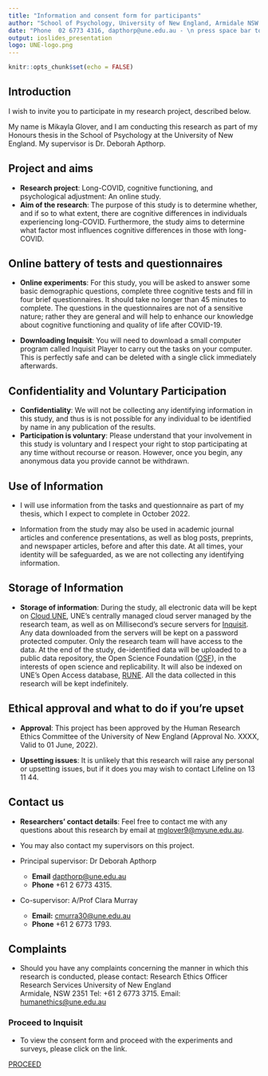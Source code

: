 ```yaml
---
title: "Information and consent form for participants"
author: "School of Psychology, University of New England, Armidale NSW 2351, Australia"
date: "Phone  02 6773 4316, dapthorp@une.edu.au - \n press space bar to scroll through"
output: ioslides_presentation
logo: UNE-logo.png
---
```


```r
knitr::opts_chunk$set(echo = FALSE)
```

<script src="https://ajax.googleapis.com/ajax/libs/jquery/1.12.2/jquery.min.js"></script>

<script>
    $(document).ready(function() {
      $('slide:not(.title-slide, .backdrop, .segue)').append('<footer label=\"Please press the space bar or arrow keys to navigate through\"></footer>');    
    })
</script>

<style>
  footer:after {
    content: attr(label);
    font-size: 12pt;
    position: absolute;
    bottom: 20px;
    left: 120px;
    line-height: 1.9;
  }
</style>
## Introduction

I wish to invite you to participate in my research project, described below.

My name is Mikayla Glover, and I am conducting this research as part of my Honours thesis in the School of Psychology at the University of New England.  My supervisor is Dr. Deborah Apthorp.

## Project and aims

- **Research project**: Long-COVID, cognitive functioning, and psychological adjustment: An online study.
- **Aim of the research**: The purpose of this study is to determine whether, and if so to what extent, there are cognitive differences in individuals experiencing long-COVID. Furthermore, the study aims to determine what factor most influences cognitive differences in those with long-COVID. 

## Online battery of tests and questionnaires

- **Online experiments**: For this study, you will be asked to answer some basic demographic questions, complete three cognitive tests and fill in four brief questionnaires. It should take no longer than 45 minutes to complete. The questions in the questionnaires are not of a sensitive nature; rather they are general and will help to enhance our knowledge about cognitive functioning and quality of life after COVID-19.

- **Downloading Inquisit**: You will need to download a small computer program called Inquisit Player to carry out the tasks on your computer. This is perfectly safe and can be deleted with a single click immediately afterwards. 


## Confidentiality and Voluntary Participation

- **Confidentiality**: We will not be collecting any identifying information in this study, and thus is is not possible for any individual to be identified by name in any publication of the results. 
- **Participation is voluntary**: Please understand that your involvement in this study is voluntary and I respect your right to stop participating at any time without recourse or reason. However, once you begin, any anonymous data you provide cannot be withdrawn.

## Use of Information

-  I will use information from the tasks and questionnaire as part of my thesis, which I expect to complete in October 2022.  

- Information from the study may also be used in academic journal articles and conference presentations, as well as blog posts, preprints, and newspaper articles, before and after this date. At all times, your identity will be safeguarded, as we are not collecting any identifying information. 

## Storage of Information

- **Storage of information**: During the study, all electronic data will be kept on [Cloud UNE](https://cloud.une.edu.au/), UNE’s centrally managed cloud server managed by the research team, as well as on Millisecond’s secure servers for [Inquisit](https://www.millisecond.com/). Any data downloaded from the servers will be kept on a password protected computer. Only the research team will have access to the data. At the end of the study, de-identified data will be uploaded to a public data repository, the Open Science Foundation ([OSF](https://osf.io/)), in the interests of open science and replicability. It will also be indexed on UNE’s Open Access database, [RUNE](https://rune.une.edu.au/web/index.jsp). All the data collected in this research will be kept indefinitely.


## Ethical approval and what to do if you're upset

- **Approval**: This project has been approved by the Human Research Ethics Committee of the University of New England (Approval No. XXXX, Valid to 01 June, 2022).

- **Upsetting issues**: It is unlikely that this research will raise any personal or upsetting issues, but if it does you may wish to contact Lifeline on 13 11 44.


## Contact us

- **Researchers' contact details**: Feel free to contact me with any questions about this research by email at [mglover9@myune.edu.au](mailto:mglover9@myune.edu.au).

- You may also contact my supervisors on this project.

- Principal supervisor: Dr Deborah Apthorp
    - **Email**  [dapthorp@une.edu.au](mailto:dapthorp@une.edu.au)
    - **Phone** +61 2 6773 4315. 

- Co-supervisor: A/Prof Clara Murray
    - **Email:** [cmurra30@une.edu.au](mailto:cmurra30@une.edu.au)
    - **Phone**  +61 2 6773 1793.

## Complaints 

- Should you have any complaints concerning the manner in which this research is conducted, please contact:
Research Ethics Officer 
Research Services
University of New England   
Armidale, NSW  2351
Tel: +61 2 6773 3715.
Email: [humanethics@une.edu.au](humanethics@une.edu.au)

### Proceed to Inquisit

- To view the consent form and proceed with the experiments and surveys, please click on the link. 

[PROCEED](https://mili2nd.co/7z6b)
